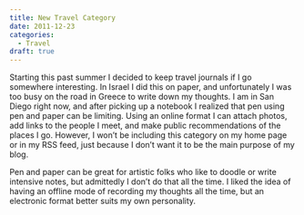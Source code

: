 ```yaml
---
title: New Travel Category
date: 2011-12-23
categories:
  - Travel
draft: true
---
```


Starting this past summer I decided to keep travel journals if I go somewhere interesting.
In Israel I did this on paper, and unfortunately I was too busy on the road in Greece to write down my thoughts.
I am in San Diego right now, and after picking up a notebook I realized that pen using pen and paper can be limiting.
Using an online format I can attach photos, add links to the people I meet, and make public recommendations of the places I go.
However, I won't be including this category on my home page or in my RSS feed, just because I don't want it to be the main purpose of my blog.

Pen and paper can be great for artistic folks who like to doodle or write intensive notes, but admittedly I don't do that all the time.
I liked the idea of having an offline mode of recording my thoughts all the time, but an electronic format better suits my own personality.
